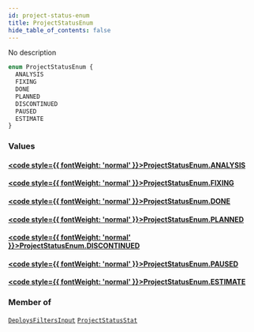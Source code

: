 ```yaml
---
id: project-status-enum
title: ProjectStatusEnum
hide_table_of_contents: false
---
```








No description

```graphql
enum ProjectStatusEnum {
  ANALYSIS
  FIXING
  DONE
  PLANNED
  DISCONTINUED
  PAUSED
  ESTIMATE
}
```


### Values

#### [<code style={{ fontWeight: 'normal' }}>ProjectStatusEnum.<b>ANALYSIS</b></code>](#) 
> 
> 

#### [<code style={{ fontWeight: 'normal' }}>ProjectStatusEnum.<b>FIXING</b></code>](#) 
> 
> 

#### [<code style={{ fontWeight: 'normal' }}>ProjectStatusEnum.<b>DONE</b></code>](#) 
> 
> 

#### [<code style={{ fontWeight: 'normal' }}>ProjectStatusEnum.<b>PLANNED</b></code>](#) 
> 
> 

#### [<code style={{ fontWeight: 'normal' }}>ProjectStatusEnum.<b>DISCONTINUED</b></code>](#) 
> 
> 

#### [<code style={{ fontWeight: 'normal' }}>ProjectStatusEnum.<b>PAUSED</b></code>](#) 
> 
> 

#### [<code style={{ fontWeight: 'normal' }}>ProjectStatusEnum.<b>ESTIMATE</b></code>](#) 
> 
> 



### Member of

[`DeploysFiltersInput`](/api/graphql/documentation/inputs/deploys-filters-input)  <Badge class="secondary" text="input"/><Bullet />[`ProjectStatusStat`](/api/graphql/documentation/objects/project-status-stat)  <Badge class="secondary" text="object"/>



